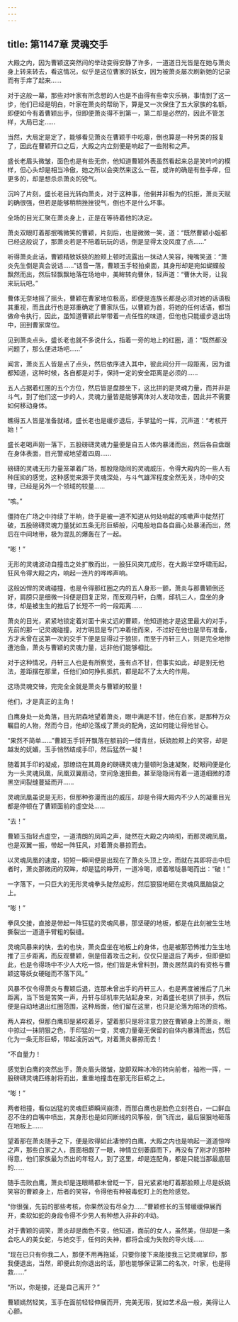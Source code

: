 ```yaml
---
---
---
```

title: 第1147章 灵魂交手
---



大殿之内，因为曹颖这突然间的举动变得安静了许多，一道道日光皆是在她与萧炎身上转来转去，看这情况，似乎是这位曹家的妖女，因为被萧炎屡次刷新她的记录而有手痒了起来……

对于这般一幕，那些对叶家有所念想的人也是不由得有些幸灾乐祸，事情到了这一步，他们已经是明白，叶家在萧炎的帮助下，算是又一次保住了五大家族的名额，即便如今有着曹颖出手，但即便萧炎得不到第一，第二却是必然的，因此不管怎样，大局已定……

当然，大局定是定了，能够看见萧炎在曹颖手中吃瘪，倒也算是一种另类的报复了，因此在曹颖开口之后，大殿之内立刻便是响起了一些附和之声。

盛长老眉头微皱，面色也是有些无奈，他知道曹颖外表虽然看起来总是笑吟吟的模样，但心头却是相当冷傲，她之所以会突然来这么一茬，或许的确是有些手痒，但更多的，却是想杀杀萧炎的锐气。

沉吟了片刻，盛长老目光转向萧炎，对于这种事，他倒并非极为的抗拒，萧炎天赋的确很强，但若是能够稍稍挫挫锐气，倒也不是什么坏事。

全场的目光汇聚在萧炎身上，正是在等待着他的决定。

萧炎双眼盯着那抿嘴微笑的曹颖，片刻后，也是微微一笑，道：“既然曹颖小姐都已经这般说了，那萧炎若是不陪着玩玩的话，倒是显得太没风度了点……”

听得萧炎此话，曹颖精致妖娆的脸颊上顿时流露出一抹动人笑容，掩嘴笑道：“萧炎先生倒是真会说话……”话音一落，曹颖玉手轻拍桌面，其身形却是宛如蝴蝶般飘然而出，然后轻飘飘地落在场地中，美眸转向曹休，轻声道：“曹休大哥，让我来玩玩吧。”

曹体无奈地摇了摇头，曹颖在曹家地位极高，即便是连族长都是必须对她的话语极其重视，而且此行也是郑重确定了曹家队伍，以曹颖为首，将她的任何话语，都当做命令执行，因此，虽知道曹颖此举带着一点任性的味道，但他也只能缓步退出场中，回到曹家席位。

见到萧炎点头，盛长老也就不多说什么，指着一旁的地上的红圈，道：“既然都没问题了，那么便进场吧……”

闻言，萧炎五人皆是点了点头，然后依序进入其中，彼此间分开一段距离，因为谁都知道，这种时候，各自都是对手，保持一定的安全距离是必须的……

五人占据着红圈的五个方位，然后皆是盘膝坐下，这比拼的是灵魂力量，而并非是斗气，到了他们这一步的人，灵魂力量皆是能够离体对人发动攻击，因此并不需要如何移动身体。

瞧得五人皆是准备就绪，盛长老也是缓步退后，手掌猛的一挥，沉声道：“考核开始！”

盛长老喝声刚一落下，五股磅礴灵魂力量便是自五人体内暴涌而出，然后各自盘踞在身体表面，目光警戒地望着四周……

磅礴的灵魂无形力量笼罩着广场，那股隐隐间的灵魂威压，令得大殿内的一些人有种压抑的感觉，这种感觉来源于灵魂深处，与斗气雄浑程度全然无关，场中的交锋，已经是另外一个领域的较量……

“咳。”

僵持在广场之中持续了半晌，终于是被一道不知道从何处响起的咳嗽声中陡然打破，五股磅礴灵魂力量犹如五条无形巨蟒般，闪电般地自各自眉心处暴涌而出，然后在中间地带，极为混乱的爆轰在了一起。

“嘭！”

无形的灵魂波动自撞击之处扩散而出，一股狂风突兀成形，在大殿半空呼啸而起，狂风令得大殿之内，响起一连片的哗哗声响。

这般凶悍的灵魂碰撞，也是令得那红圈之内的五人身形一颤，萧炎与那曹颖倒还好，肩膀只是细微一抖便是回复正常，而反观丹轩，白鹰，邱机三人，盘坐的身体，却是被生生的推后了长短不一的一段距离……

萧炎的目光，紧紧地锁定着对面十来丈远的曹颖，他知道她才是这里最大的对手，先前的那一记灵魂碰撞，对方明显是专门冲着他而来，不过好在他也是早有准备，方才未曾在这第一次的交手下便是显得过于狼狈，而至于丹轩三人，则是完全地惨遭池鱼，萧炎与曹颖的灵魂力量，远非他们能够相比。

对于这种情况，丹轩三人也是有所察觉，虽有点不甘，但事实如此，却是别无他法，差距摆在那里，任他们如何挣扎抵抗，都是起不了太大的作用。

这场灵魂交锋，完完全全就是萧炎与曹颖的较量！

他们，才是真正的主角！

白鹰身处一处角落，目光阴森地望着萧炎，眼中满是不甘，他在白家，是那种万众瞩目的人物，然而今日，他却沦落成了萧炎的配角，这如何能让得他甘心。

“果然不简单……”曹颖玉手锊开飘落在额前的一缕青丝，妖娆脸颊上的笑容，却是越发的妩媚，玉手悄然结成手印，然后猛然一凝！

随着其手印的凝成，那缭绕在其周身的磅礴灵魂力量顿时急速凝聚，眨眼间便是化为一头灵魂凤凰，凤凰双翼扇动，空间急速扭曲，甚至隐隐间有着一道道细微的漆黑空间裂缝蔓延而开……

灵魂凤凰虽说是无形，但那种弥漫而出的威压，却是令得大殿内不少人的凝重目光都是停顿在了曹颖面前的虚空处……

“去！”

曹颖玉指轻点虚空，一道清朗的凤鸣之声，陡然在大殿之内响彻，而那灵魂凤凰，也是双翼一振，带起一阵狂风，对着萧炎暴掠而去。

以灵魂凤凰的速度，短短一瞬间便是出现在了萧炎头顶上空，而就在其即将击中后者时，萧炎那微闭的双眸，却是猛的睁开，一道冷喝，顺着喉咙暴喝而出：“破！”

一字落下，一只巨大的无形灵魂拳头陡然成形，然后狠狠地砸在灵魂凤凰脑袋之上。

“嘭！”

拳凤交接，直接是带起一阵狂猛的灵魂风暴，那坚硬的地板，都是在此刻被生生地撕裂出一道道手臂粗的裂缝。

灵魂风暴来的快，去的也快，萧炎盘坐在地板上的身体，也是被那恐怖推力生生地推了三步距离，而反观曹颖，倒是借着攻击之利，仅仅只是退后了两步，但即便如此，也是令得场中不少人大吃一惊，他们皆是未曾料到，萧炎居然真的有资格与曹颖这等妖女硬碰而不落下风。”

风暴不仅令得萧炎与曹颖后退，连那未曾出手的丹轩三人，也是再度被推后了几米距离，当下皆是苦笑一声，丹轩与邱机率先站起身来，对着盛长老拱了拱手，然后便是自动地退出红圈范围，这种局面，他们留在这里，也只是沦落为陪场的资格。

两人弃权，但那白鹰却是紧咬着牙，望着那只是将注意力放在曹颖身上的萧炎，眼中掠过一抹阴狠之色，手印猛的一变，灵魂力量毫无保留的自体内暴涌而出，然后化为一条无形巨蟒，带起凌厉凶气，对着萧炎暴掠而去！

“不自量力！

感觉到白鹰的突然出手，萧炎眉头徽皱，旋即双眸冰冷的转向前者，袖袍一挥，一股磅礴灵魂匹练射将而出，重重地撞击在那无形巨蟒之上。

“嘭！”

两者相撞，看似凶猛的灵魂巨蟒瞬间崩溃，而那白鹰也是脸色立刻苍白，一口鲜血忍不住的自嘴中喷出，其身形也是如同断线的风筝般，倒飞而出，最后狠狠地砸落在地板上……

望着那在萧炎随手之下，便是败得如此凄惨的白鹰，大殿之内也是响起一道道惊哗之声，那些白家之人，面面相觑了一眼，神情立刻萎靡而下，再没有了刚才的那种得意，他们家族最为杰出的年轻人，到了这里，却是连配角，都是只能当那最底层的……

随手击败白鹰，萧炎却是连眼睛都未曾眨一下，目光紧紧地盯着那脸颊上尽是妖娆笑容的曹颖身上，后者的笑容，令得他有种被毒蛇盯上的危险感觉。

“你很强，先前的那些考核，你果然没有尽全力……”曹颖修长的玉臂缓缓伸展而开，柔软如蛇的身段令得不少男人有种想入非非的冲动。

对于曹颖的调笑，萧炎却是面色不变，他知道，面前的女人，虽然美，但却是一条会吃人的美女蛇，与她交手，任何的失神，都将会成为失败的导火线……

“现在已只有你我二人，那便不用再拖延，只要你接下来能接我三记灵魂掌印，那我便退出，当然，即便此刻你退出的话，那也能够保证第二的名次，叶家，也是得救……”

“所以，你是接，还是自己离开？”

曹颖嫣然轻笑，玉手在面前轻轻伸展而开，完美无瑕，犹如艺术品一般，美得让人心颤。